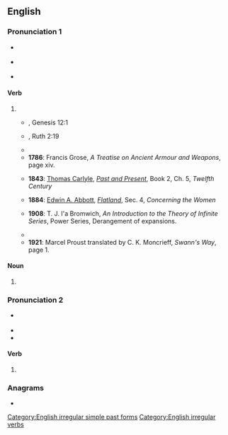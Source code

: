 {{also|Shew}}
==English==

===Pronunciation 1===
* {{a|GA}} {{IPA|/ʃoʊ/|lang=en}}
* {{a|RP}} {{IPA|/ʃəʊ/|lang=en}}
* {{rhymes|əʊ|lang=en}}

====Verb====
{{en-verb|shews|shewing|shewed|shewed|past_ptc2=shewn}}

# {{archaic form of|show|lang=en}}
#* {{RQ:Authorized Version}}, Genesis 12:1
#*: {{ux|en|Now the LORD had said unto Abram, Get thee out of thy country, and from thy kindred, and from thy father's house, unto a land that I will '''shew''' thee:}}
#* {{RQ:Authorized Version}}, Ruth 2:19
#*: {{ux|en|And she '''shewed''' her mother in law with whom she had wrought, and said, The man's name with whom I wrought to day is Boaz.}}
#* {{quote-book|year=1774|by={{w|Le Page Du Pratz}}|title=The History of Louisiana: Or of the Western Parts of Virginia and Carolina: Containing a Description of the Countries that Lie on Both Sides of the River Mississippi: with an Account of the Settlements, Inhabitants, Soil, Climate, and Products|url=http://books.google.com/books?id=zEoUAAAAYAAJ&pg=PA42|chapter=The Governor surprized the Natchez with seven hundred Men.|publisher=T. Becket
|location=London|page=42|passage=I give it you without any other design than to '''shew''' you that I reckon nothing dear to me, when I want to do you a pleasure.}}
#* '''1786''': Francis Grose, ''A Treatise on Ancient Armour and Weapons'', page xiv.
#*: {{ux|en|The section '''shewing''' its concavity and handle.}}
#* '''1843''': [[:w:Thomas Carlyle|Thomas Carlyle]], ''[[:w:Past and Present (book)|Past and Present]]'', Book 2, Ch. 5, ''Twelfth Century''
#*: {{ux|en|We have Processions, Preachings, Festivals, Christmas Plays, Mysteries '''shewn''' in the Churchyard, at which latter the Townsfolk sometimes quarrel.}}
#* '''1884''': [[w:Edwin A. Abbott|Edwin A. Abbott]], ''[[w:Flatland|Flatland]]'', Sec. 4, ''Concerning the Women''
#*: {{ux|en|But, as I shall soon '''shew''', this custom, though it has the advantage of safety, is not without its disadvantages.}}
#* '''1908''': T. J. I'a Bromwich, ''An Introduction to the Theory of Infinite Series'', Power Series, Derangement of expansions.
#*: {{ux|en|Expand the series <math>\frac{1}{1-x}-\frac{x}{(1-x)^3}+\frac{1 \cdot 3}{2!}\frac{x^2}{(1-x)^3}-\frac{1 \cdot 3 \cdot 5}{3!}\frac{x^3}{(1-x)^7}+\cdots</math> powers of x, '''shewing''' that the coefficient of <math>x^n</math> is <math>S_{n}=1+\sum_{1}^{n}(-1)^r\frac{(n+r)!}{(r!)^2(n-r)!}\frac{1}{2^r}</math>.}}
#* {{quote-book|year=1913|year_published=1967|author={{w|John Bagnell Bury}}|by={{w|Carl Heinrich Becker}}|title=The Cambridge Medieval History|chapter=The Expansion of the Saracens—The East; Historical aspect of Islam|section=The Rise of the Saracens and the foundation of the Western Empire|publisher=The Macmillan Company|location=New York|editor={{w|Henry Melvill Gwatkin}} and {{w|James Pounder Whitney}}|volume=2|page=330|passage=Within the Christian sphere this current '''shews''' itself more especially in the territories of the Greek and Aramaic languages, and the difference between the Greek and Latin Churches is mainly that between Asia and Europe.}}
#* '''1921''': Marcel Proust translated by C. K. Moncrieff, ''Swann's Way'', page 1.
#*: {{ux|en|I would ask myself what o'clock it could be; I could hear the whistling of trains, which, now nearer and now farther off, punctuating the distance like the note of a bird in a forest, '''shewed''' me in perspective the deserted countryside through which a traveller would be hurrying towards the nearest station: the path that he followed being fixed forever in his memory but the general excitement due to being in a strange place, to farewells exchanged beneath an unfamiliar lamp which echoed still in his ears amid the silence of the night; and to the delightful prospect of being once again at home.}}

====Noun====
{{en-noun}}

# {{archaic form of|show|lang=en}}

===Pronunciation 2===
* {{a|RP}} {{IPA|/ʃuː/|lang=en}}
* {{rhymes|uː|lang=en}}
* {{homophones|shoe|shoo|lang=en}}

====Verb====
{{head|en|verb form}}

# {{lb|en|East Anglia}} {{en-simple past of|show}}
#: {{ux|en|As I travelled, the signposts '''shew''' me the way.}}

===Anagrams===
* {{anagrams|en|a=ehsw|Hews|hews|wehs}}

[[Category:English irregular simple past forms]]
[[Category:English irregular verbs]]